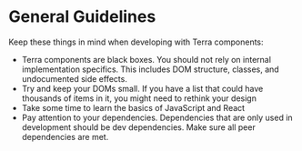 # General Guidelines

Keep these things in mind when developing with Terra components:

* Terra components are black boxes. You should not rely on internal implementation specifics. This includes DOM structure, classes, and undocumented side effects.
* Try and keep your DOMs small. If you have a list that could have thousands of items in it, you might need to rethink your design
* Take some time to learn the basics of JavaScript and React
* Pay attention to your dependencies. Dependencies that are only used in development should be dev dependencies. Make sure all peer dependencies are met.

